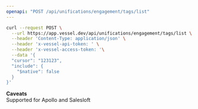 ```yaml
---
openapi: "POST /api/unifications/engagement/tags/list"
---
```


<RequestExample>

```bash Request
curl --request POST \
  --url https://app.vessel.dev/api/unifications/engagement/tags/list \
  --header 'Content-Type: application/json' \
  --header 'x-vessel-api-token: ' \
  --header 'x-vessel-access-token: '\
  --data '{
  "cursor": "123123",
  "include": {
    "$native": false
  }
}'
```

</RequestExample>

**Caveats**  
Supported for Apollo and Salesloft
